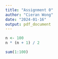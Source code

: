 ```yaml
---
title: "Assignment 0"
author: "Cieran Wong"
date: "2024-01-16"
output: pdf_document
---
```


```r
n <- 100
n * (n + 1) / 2
```

```r
sum(1:100)
```